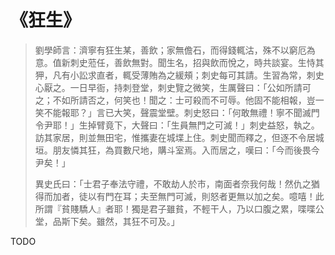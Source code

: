 # 《狂生》

> 劉學師言：濟寧有狂生某，善飲；家無儋石，而得錢輒沽，殊不以窮厄為意。值新刺史蒞任，善飲無對。聞生名，招與飲而悅之，時共談宴。生恃其狎，凡有小訟求直者，輒受薄賄為之緩頰；刺史每可其請。生習為常，刺史心厭之。一日早衙，持刺登堂，刺史覽之微笑，生厲聲曰：「公如所請可之；不如所請否之，何笑也！聞之：士可殺而不可辱。他固不能相報，豈一笑不能報耶？」言已大笑，聲震堂壁。刺史怒曰：「何敢無禮！寧不聞滅門令尹耶！」生掉臂竟下，大聲曰：「生員無門之可滅！」刺史益怒，執之。訪其家居，則並無田宅，惟攜妻在城堞上住。刺史聞而釋之，但逐不令居城垣。朋友憐其狂，為買數尺地，購斗室焉。入而居之，嘆曰：「今而後畏今尹矣！」
>
> 異史氏曰：「士君子奉法守禮，不敢劫人於市，南面者奈我何哉！然仇之猶得而加者，徒以有門在耳；夫至無門可滅，則怒者更無以加之矣。噫嘻！此所謂『貧賤驕人』者耶！獨是君子雖貧，不輕干人，乃以口腹之累，喋喋公堂，品斯下矣。雖然，其狂不可及。」

TODO
